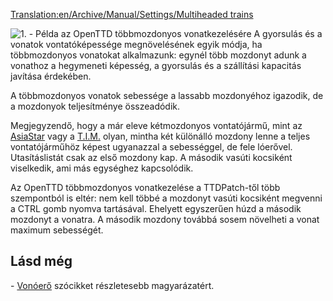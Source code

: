 [[Translation:en/Archive/Manual/Settings/Multiheaded trains]]

[[File:en/Multihead example.png|right|none|frame|1. - Példa az OpenTTD többmozdonyos vonatkezelésére]]
A gyorsulás és a vonatok vontatóképessége megnövelésének egyik módja, ha többmozdonyos vonatokat alkalmazunk: egynél több mozdonyt adunk a vonathoz a hegymeneti képesség, a gyorsulás és a szállítási kapacitás javítása érdekében.

A többmozdonyos vonatok sebessége a lassabb mozdonyéhoz igazodik, de a mozdonyok teljesítménye összeadódik. 

Megjegyzendő, hogy a már eleve kétmozdonyos vontatójármű, mint az [[hu/Manual/Base Set/Vehicles/AsiaStar|AsiaStar]] vagy a [[hu/Manual/Base Set/Vehicles/T.I.M.|T.I.M.]] olyan, mintha két különálló mozdony lenne a teljes vontatójárműhöz képest ugyanazzal a sebességgel, de fele lóerővel. Utasításlistát csak az első mozdony kap. A második vasúti kocsiként viselkedik, ami más egységhez kapcsolódik.

Az OpenTTD többmozdonyos vonatkezelése a TTDPatch-től több szempontból is eltér: nem kell többé a mozdonyt vasúti kocsiként megvenni a CTRL gomb nyomva tartásával. Ehelyett egyszerűen húzd a második mozdonyt a vonatra. A második mozdony továbbá sosem növelheti a vonat maximum sebességét. 
 


== Lásd még ==

- [[hu/Vonóerő|Vonóerő]] szócikket részletesebb magyarázatért.